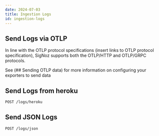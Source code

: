 ```yaml
---
date: 2024-07-03
title: Ingestion Logs
id: ingestion-logs
---
```


## Send Logs via OTLP

In line with the OTLP protocol specifications (insert links to OTLP protocol specification), SigNoz supports both the OTLP/HTTP and OTLP/GRPC protocols.

See (## Sending OTLP data) for more information on configuring your exporters to send data

## Send Logs from heroku

```bash
POST /logs/heroku
```

## Send JSON Logs

```bash
POST /logs/json
```
